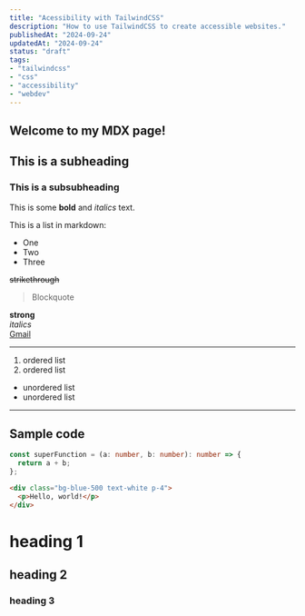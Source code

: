 ---
title: "Acessibility with TailwindCSS"
description: "How to use TailwindCSS to create accessible websites."
publishedAt: "2024-09-24"
updatedAt: "2024-09-24"
status: "draft"
tags: 
- "tailwindcss"
- "css"
- "accessibility"
- "webdev"
---


## Welcome to my MDX page!

## This is a subheading

### This is a subsubheading
 
This is some **bold** and _italics_ text.
 
This is a list in markdown:
 
- One
- Two
- Three

~~strikethrough~~  

> Blockquote  

**strong**  
*italics*  
[Gmail](https://gmail.com)  
***
1. ordered list
2. ordered list
- unordered list
- unordered list  
***

## Sample code

```ts showLineNumbers title="pages/blog/[slug].tsx"  caption="little caption" {1-2}
const superFunction = (a: number, b: number): number => {
  return a + b;
};
```

```html showLineNumbers {2}
<div class="bg-blue-500 text-white p-4">
  <p>Hello, world!</p>
</div>
```

# heading 1
## heading 2
### heading 3


